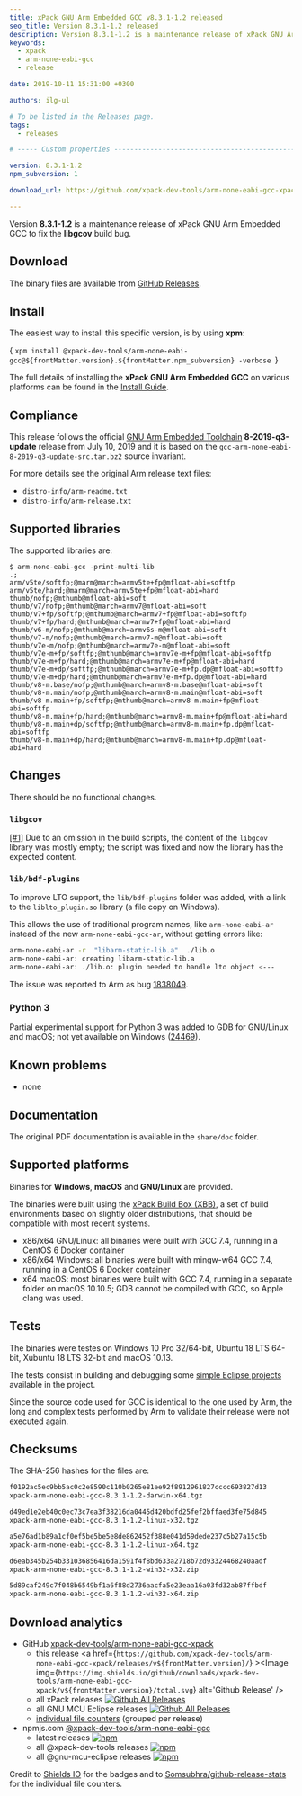 ```yaml
---
title: xPack GNU Arm Embedded GCC v8.3.1-1.2 released
seo_title: Version 8.3.1-1.2 released
description: Version 8.3.1-1.2 is a maintenance release of xPack GNU Arm Embedded GCC.
keywords:
  - xpack
  - arm-none-eabi-gcc
  - release

date: 2019-10-11 15:31:00 +0300

authors: ilg-ul

# To be listed in the Releases page.
tags:
  - releases

# ----- Custom properties -----------------------------------------------------

version: 8.3.1-1.2
npm_subversion: 1

download_url: https://github.com/xpack-dev-tools/arm-none-eabi-gcc-xpack/releases/v8.3.1-1.2/

---
```



Version **8.3.1-1.2** is  a maintenance release of xPack GNU Arm Embedded GCC to fix the **libgcov** build bug.

<!-- truncate -->

<PageMetadata title={frontMatter.seo_title} />

## Download

The binary files are available from <a href={frontMatter.download_url}>GitHub Releases</a>.

## Install

The easiest way to install this specific version, is by using **xpm**:

<CodeBlock language="console"> {
`xpm install @xpack-dev-tools/arm-none-eabi-gcc@${frontMatter.version}.${frontMatter.npm_subversion} -verbose
`} </CodeBlock>

The full details of installing the **xPack GNU Arm Embedded GCC** on
various platforms can be found in the [Install Guide](/docs/install/).

## Compliance

This release follows the official
[GNU Arm Embedded Toolchain](https://developer.arm.com/open-source/gnu-toolchain/gnu-rm)
**8-2019-q3-update** release from July 10, 2019 and it is based on the
`gcc-arm-none-eabi-8-2019-q3-update-src.tar.bz2` source invariant.

For more details see the original Arm release text files:

- `distro-info/arm-readme.txt`
- `distro-info/arm-release.txt`

## Supported libraries

The supported libraries are:

```console
$ arm-none-eabi-gcc -print-multi-lib
.;
arm/v5te/softfp;@marm@march=armv5te+fp@mfloat-abi=softfp
arm/v5te/hard;@marm@march=armv5te+fp@mfloat-abi=hard
thumb/nofp;@mthumb@mfloat-abi=soft
thumb/v7/nofp;@mthumb@march=armv7@mfloat-abi=soft
thumb/v7+fp/softfp;@mthumb@march=armv7+fp@mfloat-abi=softfp
thumb/v7+fp/hard;@mthumb@march=armv7+fp@mfloat-abi=hard
thumb/v6-m/nofp;@mthumb@march=armv6s-m@mfloat-abi=soft
thumb/v7-m/nofp;@mthumb@march=armv7-m@mfloat-abi=soft
thumb/v7e-m/nofp;@mthumb@march=armv7e-m@mfloat-abi=soft
thumb/v7e-m+fp/softfp;@mthumb@march=armv7e-m+fp@mfloat-abi=softfp
thumb/v7e-m+fp/hard;@mthumb@march=armv7e-m+fp@mfloat-abi=hard
thumb/v7e-m+dp/softfp;@mthumb@march=armv7e-m+fp.dp@mfloat-abi=softfp
thumb/v7e-m+dp/hard;@mthumb@march=armv7e-m+fp.dp@mfloat-abi=hard
thumb/v8-m.base/nofp;@mthumb@march=armv8-m.base@mfloat-abi=soft
thumb/v8-m.main/nofp;@mthumb@march=armv8-m.main@mfloat-abi=soft
thumb/v8-m.main+fp/softfp;@mthumb@march=armv8-m.main+fp@mfloat-abi=softfp
thumb/v8-m.main+fp/hard;@mthumb@march=armv8-m.main+fp@mfloat-abi=hard
thumb/v8-m.main+dp/softfp;@mthumb@march=armv8-m.main+fp.dp@mfloat-abi=softfp
thumb/v8-m.main+dp/hard;@mthumb@march=armv8-m.main+fp.dp@mfloat-abi=hard
```

## Changes

There should be no functional changes.

### `libgcov`

[[#1]](https://github.com/xpack-dev-tools/arm-none-eabi-gcc-xpack/issues/1)
Due to an omission in the build scripts, the content of the `libgcov`
library was mostly empty; the script was fixed and now the library has the
expected content.

### `lib/bdf-plugins`

To improve LTO support, the `lib/bdf-plugins` folder was added, with
a link to the `liblto_plugin.so` library (a file copy on Windows).

This allows the use of traditional program names, like `arm-none-eabi-ar`
instead of the new `arm-none-eabi-gcc-ar`, without getting errors like:

```sh
arm-none-eabi-ar -r  "libarm-static-lib.a"  ./lib.o
arm-none-eabi-ar: creating libarm-static-lib.a
arm-none-eabi-ar: ./lib.o: plugin needed to handle lto object <---
```

The issue was reported to Arm as bug [1838049](https://bugs.launchpad.net/gcc-arm-embedded/+bug/1838049).

### Python 3

Partial experimental support for Python 3 was added to GDB for GNU/Linux
and macOS; not yet available on Windows
([24469](https://sourceware.org/bugzilla/show_bug.cgi?id=24469)).

## Known problems

- none

## Documentation

The original PDF documentation is available in the `share/doc` folder.

## Supported platforms

Binaries for **Windows**, **macOS** and **GNU/Linux** are provided.

The binaries were built using the
[xPack Build Box (XBB)](https://github.com/xpack/xpack-build-box), a set
of build environments based on slightly older distributions, that should be
compatible with most recent systems.

- x86/x64 GNU/Linux: all binaries were built with GCC 7.4, running in a CentOS 6
  Docker container
- x86/x64 Windows: all binaries were built with mingw-w64 GCC 7.4, running in a
  CentOS 6 Docker container
- x64 macOS: most binaries were built with GCC 7.4, running in a separate
  folder on macOS 10.10.5; GDB cannot be compiled with GCC, so Apple
  clang was used.

## Tests

The binaries were testes on Windows 10 Pro 32/64-bit, Ubuntu 18 LTS 64-bit,
Xubuntu 18 LTS 32-bit and macOS 10.13.

The tests consist in building and debugging some
[simple Eclipse projects](https://github.com/xpack-dev-tools/arm-none-eabi-gcc-xpack/tree/xpack/tests/eclipse)
available in the project.

Since the source code used for GCC is identical to the one used by Arm, the
long and complex tests performed by Arm to validate their release were not
executed again.

## Checksums

The SHA-256 hashes for the files are:

```txt
f0192ac5ec9bb5ac0c2e8590c110b0265e81ee92f8912961827cccc693827d13
xpack-arm-none-eabi-gcc-8.3.1-1.2-darwin-x64.tgz

d49ed1e2eb40c0ec73c7ea3f38216da0445d420bdfd25fef2bffaed3fe75d845
xpack-arm-none-eabi-gcc-8.3.1-1.2-linux-x32.tgz

a5e76ad1b89a1cf0ef5be5be5e8de862452f388e041d59dede237c5b27a15c5b
xpack-arm-none-eabi-gcc-8.3.1-1.2-linux-x64.tgz

d6eab345b254b331036856416da1591f4f8bd633a2718b72d93324468240aadf
xpack-arm-none-eabi-gcc-8.3.1-1.2-win32-x32.zip

5d89caf249c7f048b6549bf1a6f88d2736aacfa5e23eaa16a03fd32ab87ffbdf
xpack-arm-none-eabi-gcc-8.3.1-1.2-win32-x64.zip
```

## Download analytics

- GitHub [xpack-dev-tools/arm-none-eabi-gcc-xpack](https://github.com/xpack-dev-tools/arm-none-eabi-gcc-xpack/)
  - this release <a href={`https://github.com/xpack-dev-tools/arm-none-eabi-gcc-xpack/releases/v${frontMatter.version}/`} ><Image img={`https://img.shields.io/github/downloads/xpack-dev-tools/arm-none-eabi-gcc-xpack/v${frontMatter.version}/total.svg`} alt='Github Release' /></a>
  - all xPack releases [![Github All Releases](https://img.shields.io/github/downloads/xpack-dev-tools/arm-none-eabi-gcc-xpack/total.svg)](https://github.com/xpack-dev-tools/arm-none-eabi-gcc-xpack/releases/)
  - all GNU MCU Eclipse releases [![Github All Releases](https://img.shields.io/github/downloads/gnu-mcu-eclipse/arm-none-eabi-gcc/total.svg)](https://github.com/gnu-mcu-eclipse/arm-none-eabi-gcc/releases/)
  - [individual file counters](https://somsubhra.github.io/github-release-stats/?username=xpack-dev-tools&repository=arm-none-eabi-gcc-xpack) (grouped per release)
- npmjs.com [@xpack-dev-tools/arm-none-eabi-gcc](https://www.npmjs.com/package/@xpack-dev-tools/arm-none-eabi-gcc)
  - latest releases [![npm](https://img.shields.io/npm/dw/@xpack-dev-tools/arm-none-eabi-gcc.svg)](https://www.npmjs.com/package/@xpack-dev-tools/arm-none-eabi-gcc/)
  - all @xpack-dev-tools releases [![npm](https://img.shields.io/npm/dt/@xpack-dev-tools/arm-none-eabi-gcc.svg)](https://www.npmjs.com/package/@xpack-dev-tools/arm-none-eabi-gcc/)
  - all @gnu-mcu-eclipse releases [![npm](https://img.shields.io/npm/dt/@gnu-mcu-eclipse/arm-none-eabi-gcc.svg)](https://www.npmjs.com/package/@gnu-mcu-eclipse/arm-none-eabi-gcc/)

Credit to [Shields IO](https://shields.io) for the badges and to
[Somsubhra/github-release-stats](https://github.com/Somsubhra/github-release-stats)
for the individual file counters.
